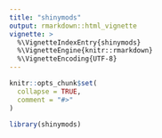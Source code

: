 ```yaml
---
title: "shinymods"
output: rmarkdown::html_vignette
vignette: >
  %\VignetteIndexEntry{shinymods}
  %\VignetteEngine{knitr::rmarkdown}
  %\VignetteEncoding{UTF-8}
---
```


```r
knitr::opts_chunk$set(
  collapse = TRUE,
  comment = "#>"
)
```

```r
library(shinymods)
```
